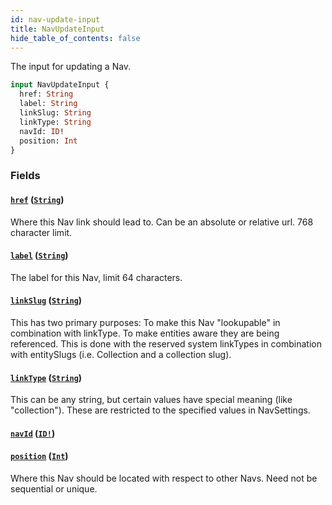 ```yaml
---
id: nav-update-input
title: NavUpdateInput
hide_table_of_contents: false
---
```



The input for updating a Nav.

```graphql
input NavUpdateInput {
  href: String
  label: String
  linkSlug: String
  linkType: String
  navId: ID!
  position: Int
}
```


### Fields

#### [`href`](#) ([`String`](/demand/api/graphql-admin/reference/scalars/string))

Where this Nav link should lead to. Can be an absolute or relative url. 768 character limit.


#### [`label`](#) ([`String`](/demand/api/graphql-admin/reference/scalars/string))

The label for this Nav, limit 64 characters.


#### [`linkSlug`](#) ([`String`](/demand/api/graphql-admin/reference/scalars/string))

This has two primary purposes:
To make this Nav "lookupable" in combination with linkType.
To make entities aware they are being referenced. This is done with the
reserved system linkTypes in combination with entitySlugs (i.e. Collection and
a collection slug).


#### [`linkType`](#) ([`String`](/demand/api/graphql-admin/reference/scalars/string))

This can be any string, but certain values have special meaning (like "collection").
These are restricted to the specified values in NavSettings.


#### [`navId`](#) ([`ID!`](/demand/api/graphql-admin/reference/scalars/id))




#### [`position`](#) ([`Int`](/demand/api/graphql-admin/reference/scalars/int))

Where this Nav should be located with respect to other Navs. Need not be sequential or unique.




